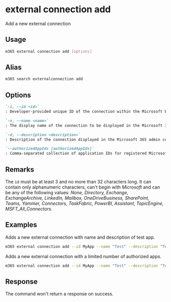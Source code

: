 
# external connection add

Add a new external connection

## Usage

```sh
m365 external connection add [options]
```

## Alias

```sh
m365 search externalconnection add
```

## Options

```md definition-list
`-i, --id <id>`
: Developer-provided unique ID of the connection within the Microsoft Entra tenant.

`-n, --name <name>`
: The display name of the connection to be displayed in the Microsoft 365 admin center. Maximum length of 128 characters.

`-d, --description <description>`
: Description of the connection displayed in the Microsoft 365 admin center.

`--authorizedAppIds [authorizedAppIds]`
: Comma-separated collection of application IDs for registered Microsoft Entra apps that are allowed to manage the external connection and to index content in the external connection.
```

<Global />

## Remarks

The `id` must be at least 3 and no more than 32 characters long. It can contain only alphanumeric characters, can't begin with _Microsoft_ and can be any of the following values: *None, Directory, Exchange, ExchangeArchive, LinkedIn, Mailbox, OneDriveBusiness, SharePoint, Teams, Yammer, Connectors, TaskFabric, PowerBI, Assistant, TopicEngine, MSFT_All_Connectors*.

## Examples

Adds a new external connection with name and description of test app.

```sh
m365 external connection add --id MyApp --name "Test" --description "Test"
```

Adds a new external connection with a limited number of authorized apps.

```sh
m365 external connection add --id MyApp --name "Test" --description "Test" --authorizedAppIds  "00000000-0000-0000-0000-000000000000,00000000-0000-0000-0000-000000000001,00000000-0000-0000-0000-000000000002"
```

## Response

The command won't return a response on success.
